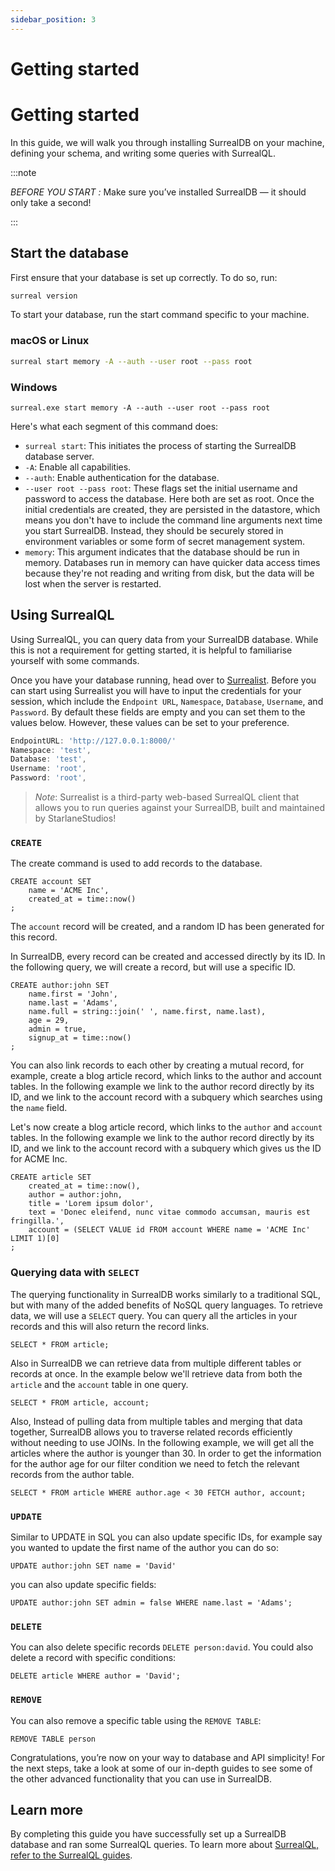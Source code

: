 ```yaml
---
sidebar_position: 3
---
```


# Getting started

# Getting started

In this guide, we will walk you through installing SurrealDB on your machine, defining your schema, and writing some queries with SurrealQL.

:::note

<em>BEFORE YOU START :</em> Make sure you’ve installed SurrealDB — it should only take a second!

:::

## Start the database

First ensure that your database is set up correctly. To do so, run:

```bash
surreal version
```
To start your database, run the start command specific to your machine.

### macOS or Linux

```bash
surreal start memory -A --auth --user root --pass root
```
### Windows 

```shell
surreal.exe start memory -A --auth --user root --pass root
```

Here's what each segment of this command does: 

- `surreal start`: This initiates the process of starting the SurrealDB database server.
- `-A`: Enable all capabilities.
- `--auth`: Enable authentication for the database.
- `--user root --pass root`: These flags set the initial username and password to access the database. Here both are set as root. Once the initial credentials are created, they are persisted in the datastore, which means you don't have to include the command line arguments next time you start SurrealDB. Instead, they should be securely stored in environment variables or some form of secret management system.
- `memory`: This argument indicates that the database should be run in memory. Databases run in memory can have quicker data access times because they're not reading and writing from disk, but the data will be lost when the server is restarted.

## Using SurrealQL

Using SurrealQL, you can query data from your SurrealDB database. While this is not a requirement for getting started, it is helpful to familiarise yourself with some commands.

Once you have your database running, head over to [Surrealist](https://Surrealist.app). Before you can start using Surrealist you will have to input the credentials for your session, which include the `Endpoint URL`, `Namespace`, `Database`, `Username`, and `Password`. By default these fields are empty and you can set them to the values below. However, these values can be set to your preference.

```js
EndpointURL: 'http://127.0.0.1:8000/'
Namespace: 'test',
Database: 'test',
Username: 'root',
Password: 'root',
```
> *Note*:  Surrealist is a third-party web-based SurrealQL client that allows you to run queries against your SurrealDB, built and maintained by StarlaneStudios!

### `CREATE`

The create command is used to add records to the database.

```surql
CREATE account SET
	name = 'ACME Inc',
	created_at = time::now()
;
```

The `account` record will be created, and a random ID has been generated for this record.

In SurrealDB, every record can be created and accessed directly by its ID. In the following query, we will create a record, but will use a specific ID.

```surql 
CREATE author:john SET
	name.first = 'John',
	name.last = 'Adams',
	name.full = string::join(' ', name.first, name.last),
	age = 29,
	admin = true,
	signup_at = time::now()
;
```
You can also link records to each other by creating a mutual record, for example, create a blog article record, which links to the author and account tables. In the following example we link to the author record directly by its ID, and we link to the account record with a subquery which searches using the `name` field.

Let's now create a blog article record, which links to the `author` and `account` tables. In the following example we link to the author record directly by its ID, and we link to the account record with a subquery which gives us the ID for ACME Inc.

```surql
CREATE article SET
	created_at = time::now(),
	author = author:john,
	title = 'Lorem ipsum dolor',
	text = 'Donec eleifend, nunc vitae commodo accumsan, mauris est fringilla.',
	account = (SELECT VALUE id FROM account WHERE name = 'ACME Inc' LIMIT 1)[0]
;
```
### Querying data with `SELECT`

The querying functionality in SurrealDB works similarly to a traditional SQL, but with many of the added benefits of NoSQL query languages. To retrieve data, we will use a `SELECT` query. You can query all the articles in your records and this will also return the record links.

```surql
SELECT * FROM article;
```
Also in SurrealDB we can retrieve data from multiple different tables or records at once. In the example below we'll retrieve data from both the `article` and the `account` table in one query.

```surql
SELECT * FROM article, account;
```
Also, Instead of pulling data from multiple tables and merging that data together, SurrealDB allows you to traverse related records efficiently without needing to use JOINs. In the following example, we will get all the articles where the author is younger than 30. In order to get the information for the author age for our filter condition we need to fetch the relevant records from the author table.

```surql
SELECT * FROM article WHERE author.age < 30 FETCH author, account;
```

### `UPDATE`

Similar to UPDATE in SQL you can also update specific IDs, for example say you wanted to update the first name of the author you can do so:

```surql
UPDATE author:john SET name = 'David'
```

you can also update specific fields:

```surql
UPDATE author:john SET admin = false WHERE name.last = 'Adams';
```

### `DELETE`

You can also delete specific records `DELETE person:david`. You could also delete a record with specific conditions:
```surql
DELETE article WHERE author = 'David';
```

### `REMOVE`

You can also remove a specific table using the `REMOVE TABLE`:

```surql
REMOVE TABLE person
```

Congratulations, you’re now on your way to database and API simplicity! For the next steps, take a look at some of our in-depth guides to see some of the other advanced functionality that you can use in SurrealDB.

## Learn more
By completing this guide you have successfully set up a SurrealDB database and ran some SurrealQL queries. To learn more about [SurrealQL, refer to the SurrealQL guides](https://surrealdb.com/docs/surrealql).
